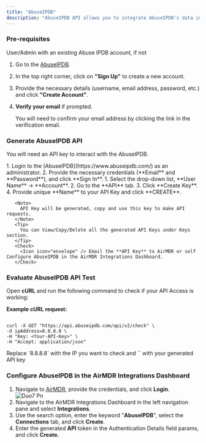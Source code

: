 ```yaml
---
title: "AbuseIPDB"
description: "AbuseIPDB API allows you to integrate AbuseIPDB's data into applications, check the reputation of IP addresses and report abusive IPs. This API is useful for applications that need to prevent malicious activities such as hacking attempts, DDoS attacks, and spam."
---
```


### Pre-requisites

<Check>
  User/Admin with an existing Abuse IPDB account, if not

  1. Go to the [AbuseIPDB](https://www.abuseipdb.com/).
  2. In the top right corner, click on **"Sign Up"** to create a new account.
  3. Provide the necessary details (username, email address, password, etc.) and click **"Create Account"**.
  4. **Verify your email** if prompted.

     <Note>
       You will need to confirm your email address by clicking the link in the verification email.
     </Note>
</Check>

### Generate AbuseIPDB API

You will need an API key to interact with the AbuseIPDB.

<Steps>
  <Step title="Access AbuseIPDB Platform">
    1. Login to the [AbuseIPDB](https://www.abuseipdb.com/) as an administrator.
    2. Provide the necessary credentials (**Email** and **Password**), and click **Sign In**.
  </Step>
  <Step title="Generate AbuseIPDB API Key" stepNumber="2">
    1. Select the drop-down list, **User Name** → **Account**.
    2. Go to the **API** tab.
    3. Click **Create Key**.
    4. Provide unique **Name** to your API Key and click **CREATE**.

       <Note>
         API Key will be generated, copy and use this key to make API requests.
       </Note>
       <Tip>
         You can View/Copy/Delete all the generated API Keys under Keys section.
       </Tip>
       <Check>
         <Icon icon="envelope" /> Email the **API Key** to AirMDR or self Configure AbuseIPDB in the AirMDR Integrations Dashboard.
       </Check>
  </Step>
</Steps>

### Evaluate AbuseIPDB API Test

Open **cURL** and run the following command to check if your API Access is working:

**Example cURL request:**

```

curl -X GET "https://api.abuseipdb.com/api/v2/check" \
-d ipAddress=8.8.8.8 \
-H "Key: <Your-API-Key>" \
-H "Accept: application/json"
```

<Note>
  Replace `8.8.8.8` with the IP you want to check and `<Your-API-Key>` with your generated API key
</Note>

### Configure AbuseIPDB in the AirMDR Integrations Dashboard

1. Navigate to [AirMDR](https://app.airmdr.com/auth/login), provide the credentials, and click **Login**.\
   ![Duo7 Pn](/images/Duo7.png)
2. Navigate to the AirMDR Integrations Dashboard in the left navigation pane and select **Integrations**.
3. Use the search option, enter the keyword "**AbuseIPDB**", select the **Connections** tab, and click **Create**.
4. Enter the generated **API** token in the Authentication Details field params, and click **Create.**